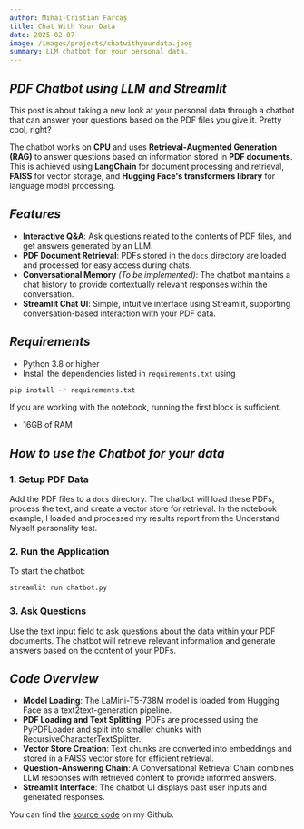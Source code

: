 ```yaml
---
author: Mihai-Cristian Farcaș
title: Chat With Your Data
date: 2025-02-07
image: /images/projects/chatwithyourdata.jpeg
summary: LLM chatbot for your personal data.
---
```


## _PDF Chatbot using LLM and Streamlit_

This post is about taking a new look at your personal data through a chatbot that can answer your questions based on the PDF files you give it. Pretty cool, right?

The chatbot works on **CPU** and uses **Retrieval-Augmented Generation (RAG)** to answer questions based on information stored in **PDF documents**. This is achieved using **LangChain** for document processing and retrieval, **FAISS** for vector storage, and **Hugging Face's transformers library** for language model processing.

## _Features_

- **Interactive Q&A**: Ask questions related to the contents of PDF files, and get answers generated by an LLM.
- **PDF Document Retrieval**: PDFs stored in the `docs` directory are loaded and processed for easy access during chats.
- **Conversational Memory** _(To be implemented)_: The chatbot maintains a chat history to provide contextually relevant responses within the conversation.
- **Streamlit Chat UI**: Simple, intuitive interface using Streamlit, supporting conversation-based interaction with your PDF data.

## _Requirements_

- Python 3.8 or higher
- Install the dependencies listed in `requirements.txt` using

```bash
pip install -r requirements.txt
```

If you are working with the notebook, running the first block is sufficient.
- 16GB of RAM

## _How to use the Chatbot for your data_

### 1. Setup PDF Data

Add the PDF files to a `docs` directory. The chatbot will load these PDFs, process the text, and create a vector store for retrieval. In the notebook example, I loaded and processed my results report from the Understand Myself personality test.

### 2. Run the Application

To start the chatbot:

```bash
streamlit run chatbot.py
```

### 3. Ask Questions

Use the text input field to ask questions about the data within your PDF documents. The chatbot will retrieve relevant information and generate answers based on the content of your PDFs.

## _Code Overview_

- **Model Loading**: The LaMini-T5-738M model is loaded from Hugging Face as a text2text-generation pipeline.
- **PDF Loading and Text Splitting**: PDFs are processed using the PyPDFLoader and split into smaller chunks with RecursiveCharacterTextSplitter.
- **Vector Store Creation**: Text chunks are converted into embeddings and stored in a FAISS vector store for efficient retrieval.
- **Question-Answering Chain**: A Conversational Retrieval Chain combines LLM responses with retrieved content to provide informed answers.
- **Streamlit Interface**: The chatbot UI displays past user inputs and generated responses.

You can find the [source code](https://github.com/Forquosh/LaMiniT5-Langchain-FAISS-RAG.git) on my Github.
